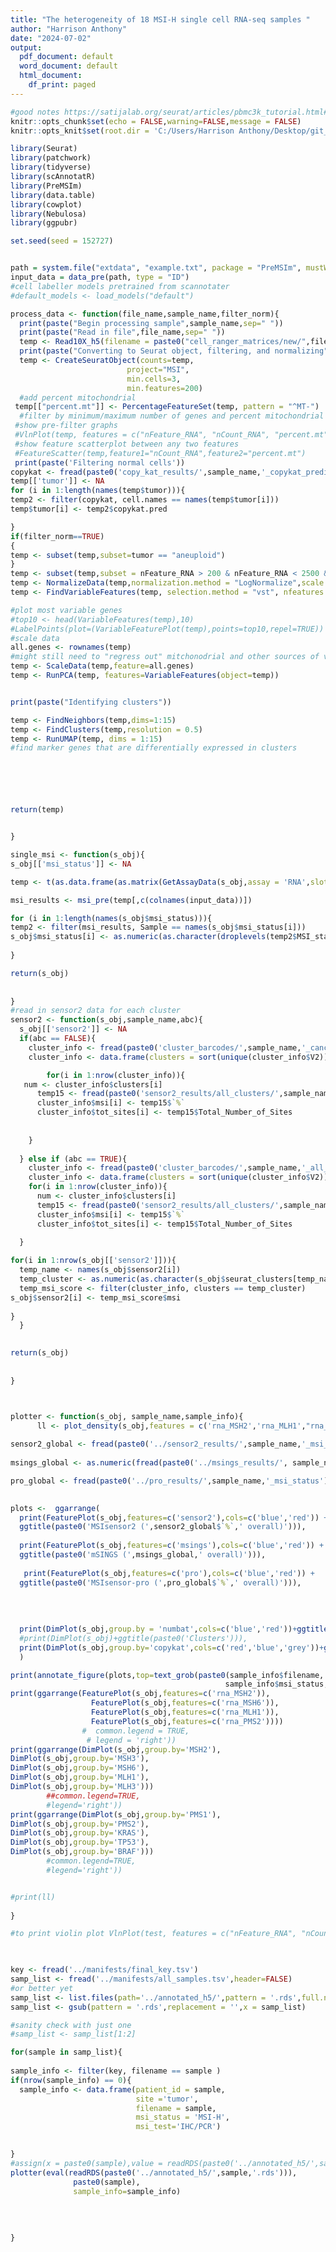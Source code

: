 ---
title: "The heterogeneity of 18 MSI-H single cell RNA-seq samples "
author: "Harrison Anthony"
date: "2024-07-02"
output:
  pdf_document: default
  word_document: default
  html_document:
    df_print: paged
---

```{r setup, echo=FALSE,message=FALSE,warning=FALSE}
#good notes https://satijalab.org/seurat/articles/pbmc3k_tutorial.html#setup-the-seurat-object
knitr::opts_chunk$set(echo = FALSE,warning=FALSE,message = FALSE)
knitr::opts_knit$set(root.dir = 'C:/Users/Harrison Anthony/Desktop/git_repos/single_msi/markdown_files/')

library(Seurat)
library(patchwork)
library(tidyverse)
library(scAnnotatR)
library(PreMSIm)
library(data.table)
library(cowplot)
library(Nebulosa)
library(ggpubr)

set.seed(seed = 152727)


path = system.file("extdata", "example.txt", package = "PreMSIm", mustWork = TRUE)
input_data = data_pre(path, type = "ID")
#cell labeller models pretrained from scannotater
#default_models <- load_models("default")

process_data <- function(file_name,sample_name,filter_norm){
  print(paste("Begin processing sample",sample_name,sep=" "))
  print(paste("Read in file",file_name,sep=" "))
  temp <- Read10X_h5(filename = paste0("cell_ranger_matrices/new/",file_name))
  print(paste("Converting to Seurat object, filtering, and normalizing"))
  temp <- CreateSeuratObject(counts=temp,
                          project="MSI",
                          min.cells=3,
                          min.features=200)
  #add percent mitochondrial
 temp[["percent.mt"]] <- PercentageFeatureSet(temp, pattern = "^MT-")
  #filter by minimum/maximum number of genes and percent mitochondrial
 #show pre-filter graphs
 #VlnPlot(temp, features = c("nFeature_RNA", "nCount_RNA", "percent.mt"), ncol = 3)
 #show feature scatterplot between any two features
 #FeatureScatter(temp,feature1="nCount_RNA",feature2="percent.mt")
 print(paste('Filtering normal cells'))
copykat <- fread(paste0('copy_kat_results/',sample_name,'_copykat_prediction.txt'))
temp[['tumor']] <- NA
for (i in 1:length(names(temp$tumor))){
temp2 <- filter(copykat, cell.names == names(temp$tumor[i]))
temp$tumor[i] <- temp2$copykat.pred

}
if(filter_norm==TRUE)
{
temp <- subset(temp,subset=tumor == "aneuploid")
}
temp <- subset(temp,subset = nFeature_RNA > 200 & nFeature_RNA < 2500 & percent.mt < 5)
temp <- NormalizeData(temp,normalization.method = "LogNormalize",scale.factor = 10000)
temp <- FindVariableFeatures(temp, selection.method = "vst", nfeatures = 2000)

#plot most variable genes
#top10 <- head(VariableFeatures(temp),10)
#LabelPoints(plot=(VariableFeaturePlot(temp),points=top10,repel=TRUE))
#scale data
all.genes <- rownames(temp)
#might still need to "regress out" mitchonodrial and other sources of variation
temp <- ScaleData(temp,feature=all.genes)
temp <- RunPCA(temp, features=VariableFeatures(object=temp))


print(paste("Identifying clusters"))

temp <- FindNeighbors(temp,dims=1:15)
temp <- FindClusters(temp,resolution = 0.5)
temp <- RunUMAP(temp, dims = 1:15)
#find marker genes that are differentially expressed in clusters






return(temp)


}

single_msi <- function(s_obj){
s_obj[['msi_status']] <- NA

temp <- t(as.data.frame(as.matrix(GetAssayData(s_obj,assay = 'RNA',slot = 'scale.data'))))

msi_results <- msi_pre(temp[,c(colnames(input_data))])

for (i in 1:length(names(s_obj$msi_status))){
temp2 <- filter(msi_results, Sample == names(s_obj$msi_status[i]))
s_obj$msi_status[i] <- as.numeric(as.character(droplevels(temp2$MSI_status)))
  
}

return(s_obj)   
  
  
}
#read in sensor2 data for each cluster
sensor2 <- function(s_obj,sample_name,abc){
  s_obj[['sensor2']] <- NA
  if(abc == FALSE){
    cluster_info <- fread(paste0('cluster_barcodes/',sample_name,'_cancer_barcodes.tsv'))
    cluster_info <- data.frame(clusters = sort(unique(cluster_info$V2)))

        for(i in 1:nrow(cluster_info)){
   num <- cluster_info$clusters[i]
      temp15 <- fread(paste0('sensor2_results/all_clusters/',sample_name,'_cluster_',num))
      cluster_info$msi[i] <- temp15$`%`
      cluster_info$tot_sites[i] <- temp15$Total_Number_of_Sites
      
      
    }
    
  } else if (abc == TRUE){
    cluster_info <- fread(paste0('cluster_barcodes/',sample_name,'_all_barcodes.tsv'))
    cluster_info <- data.frame(clusters = sort(unique(cluster_info$V2)))
    for(i in 1:nrow(cluster_info)){
      num <- cluster_info$clusters[i]
      temp15 <- fread(paste0('sensor2_results/all_clusters/',sample_name,'_cluster_',num))
      cluster_info$msi[i] <- temp15$`%`
      cluster_info$tot_sites[i] <- temp15$Total_Number_of_Sites
      
  }

for(i in 1:nrow(s_obj[['sensor2']])){
  temp_name <- names(s_obj$sensor2[i])
  temp_cluster <- as.numeric(as.character(s_obj$seurat_clusters[temp_name == names(s_obj$seurat_clusters)]))
  temp_msi_score <- filter(cluster_info, clusters == temp_cluster)
s_obj$sensor2[i] <- temp_msi_score$msi
  
}
  }
  

return(s_obj)   
  
  
}



plotter <- function(s_obj, sample_name,sample_info){
      ll <- plot_density(s_obj,features = c('rna_MSH2','rna_MLH1',"rna_MLH3","rna_MSH3","rna_PMS1",'rna_MSH6','rna_PMS2'),joint = TRUE,combine = TRUE)
      
sensor2_global <- fread(paste0('../sensor2_results/',sample_name,'_msi_status'))
      
msings_global <- as.numeric(fread(paste0('../msings_results/', sample_name,'_msi_status.MSI_Analysis.txt'))[3,2])*100

pro_global <- fread(paste0('../pro_results/',sample_name,'_msi_status'))
      

plots <-  ggarrange(
  print(FeaturePlot(s_obj,features=c('sensor2'),cols=c('blue','red')) + 
  ggtitle(paste0('MSIsensor2 (',sensor2_global$`%`,' overall)'))),
  
  print(FeaturePlot(s_obj,features=c('msings'),cols=c('blue','red')) + 
  ggtitle(paste0('mSINGS (',msings_global,' overall)'))),
  
   print(FeaturePlot(s_obj,features=c('pro'),cols=c('blue','red')) + 
  ggtitle(paste0('MSIsensor-pro (',pro_global$`%`,' overall)'))),
  
  
  
  
  print(DimPlot(s_obj,group.by = 'numbat',cols=c('blue','red'))+ggtitle(paste0('Numbat'))),
  #print(DimPlot(s_obj)+ggtitle(paste0('Clusters'))),
  print(DimPlot(s_obj,group.by='copykat',cols=c('red','blue','grey'))+ggtitle(paste0('Copykat')))
  )

print(annotate_figure(plots,top=text_grob(paste0(sample_info$filename,'; ',sample_info$site,'; ',
                                                sample_info$msi_status,'; ',sample_info$msi_test),                    color='black',face='bold',size=20)))
print(ggarrange(FeaturePlot(s_obj,features=c('rna_MSH2')),
                  FeaturePlot(s_obj,features=c('rna_MSH6')),
                  FeaturePlot(s_obj,features=c('rna_MLH1')),
                  FeaturePlot(s_obj,features=c('rna_PMS2'))))
                #  common.legend = TRUE,
                 # legend = 'right'))
print(ggarrange(DimPlot(s_obj,group.by='MSH2'),
DimPlot(s_obj,group.by='MSH3'),
DimPlot(s_obj,group.by='MSH6'),
DimPlot(s_obj,group.by='MLH1'),
DimPlot(s_obj,group.by='MLH3')))
        ##common.legend=TRUE,
        #legend='right'))
print(ggarrange(DimPlot(s_obj,group.by='PMS1'),
DimPlot(s_obj,group.by='PMS2'),
DimPlot(s_obj,group.by='KRAS'),
DimPlot(s_obj,group.by='TP53'),
DimPlot(s_obj,group.by='BRAF')))
        #common.legend=TRUE,
        #legend='right'))


#print(ll)
  
}

#to print violin plot VlnPlot(test, features = c("nFeature_RNA", "nCount_RNA", "percent.mt"), ncol = 3)
  



```

```{r do-it,fig.height = 10, fig.width = 10}

key <- fread('../manifests/final_key.tsv')
samp_list <- fread('../manifests/all_samples.tsv',header=FALSE)
#or better yet
samp_list <- list.files(path='../annotated_h5/',pattern = '.rds',full.names=FALSE)
samp_list <- gsub(pattern = '.rds',replacement = '',x = samp_list)

#sanity check with just one
#samp_list <- samp_list[1:2]

for(sample in samp_list){
  
sample_info <- filter(key, filename == sample )
if(nrow(sample_info) == 0){
  sample_info <- data.frame(patient_id = sample,
                            site ='tumor',
                            filename = sample,
                            msi_status = 'MSI-H',
                            msi_test='IHC/PCR')

  
}
#assign(x = paste0(sample),value = readRDS(paste0('../annotated_h5/',sample,'.rds')))
plotter(eval(readRDS(paste0('../annotated_h5/',sample,'.rds'))),
              paste0(sample),
              sample_info=sample_info)
  
  
  
  
}



```

